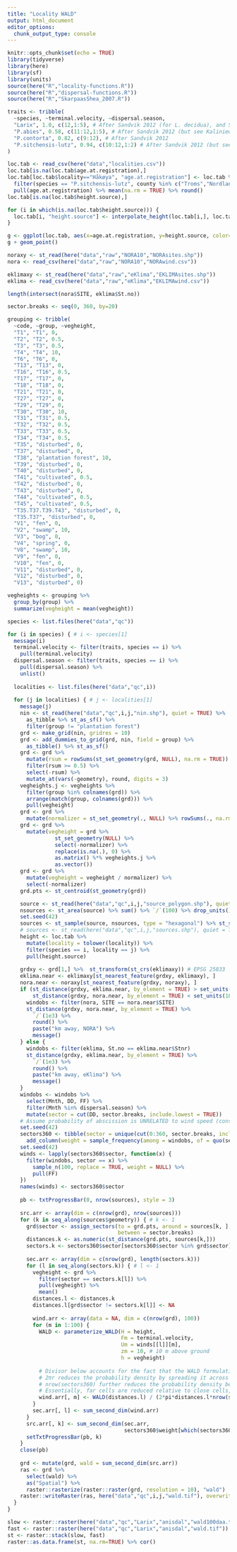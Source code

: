 ```yaml
---
title: "Locality WALD"
output: html_document
editor_options: 
  chunk_output_type: console
---
```


```r
knitr::opts_chunk$set(echo = TRUE)
library(tidyverse)
library(here)
library(sf)
library(units)
source(here("R","locality-functions.R"))
source(here("R","dispersal-functions.R"))
source(here("R","SkarpaasShea_2007.R"))
```

```r
traits <- tribble(
  ~species, ~terminal.velocity, ~dispersal.season,
  "Larix", 1.0, c(12,1:5), # After Sandvik 2012 (for L. decidua), and Sullivan 1994 (for L. decidua)
  "P.abies", 0.58, c(11:12,1:5), # After Sandvik 2012 (but see Kaliniewicz et al. 2018), and Sullivan 1994
  "P.contorta", 0.82, c(9:12), # After Sandvik 2012
  "P.sitchensis-lutz", 0.94, c(10:12,1:2) # After Sandvik 2012 (but see Kaliniewicz et al. 2018), and Harris 1990
)
```

```r
loc.tab <- read_csv(here("data","localities.csv"))
loc.tab[is.na(loc.tab$age.at.registration),]
loc.tab[loc.tab$locality=="Håkøya", "age.at.registration"] <- loc.tab %>% 
  filter(species == "P.sitchensis-lutz", county %in% c("Troms","Nordland")) %>% 
  pull(age.at.registration) %>% mean(na.rm = TRUE) %>% round()
loc.tab[is.na(loc.tab$height.source),]

for (i in which(is.na(loc.tab$height.source))) {
  loc.tab[i, "height.source"] <- interpolate_height(loc.tab[i,], loc.tab)
}

g <- ggplot(loc.tab, aes(x=age.at.registration, y=height.source, color=species))
g + geom_point()
```

```r
noraxy <- st_read(here("data","raw","NORA10","NORAsites.shp"))
nora <- read_csv(here("data","raw","NORA10","NORAwind.csv"))

eklimaxy <- st_read(here("data","raw","eKlima","EKLIMAsites.shp"))
eklima <- read_csv(here("data","raw","eKlima","EKLIMAwind.csv"))

length(intersect(nora$SITE, eklima$St.no))

sector.breaks <- seq(0, 360, by=20)
```

```r
grouping <- tribble(
  ~code, ~group, ~vegheight,
  "T1", "T1", 0,
  "T2", "T2", 0.5,
  "T3", "T3", 0.5,
  "T4", "T4", 10,
  "T6", "T6", 0,
  "T13", "T13", 0,
  "T16", "T16", 0.5,
  "T17", "T17", 0,
  "T18", "T18", 0,
  "T21", "T21", 0,
  "T27", "T27", 0,
  "T29", "T29", 0,
  "T30", "T30", 10,
  "T31", "T31", 0.5,
  "T32", "T32", 0.5,
  "T33", "T33", 0.5,
  "T34", "T34", 0.5,
  "T35", "disturbed", 0, 
  "T37", "disturbed", 0,
  "T38", "plantation forest", 10,
  "T39", "disturbed", 0,
  "T40", "disturbed", 0,
  "T41", "cultivated", 0.5,
  "T42", "disturbed", 0,
  "T43", "disturbed", 0,
  "T44", "cultivated", 0.5,
  "T45", "cultivated", 0.5,
  "T35.T37.T39.T43", "disturbed", 0,
  "T35.T37", "disturbed", 0,
  "V1", "fen", 0,
  "V2", "swamp", 10,
  "V3", "bog", 0,
  "V4", "spring", 0,
  "V8", "swamp", 10,
  "V9", "fen", 0,
  "V10", "fen", 0,
  "V11", "disturbed", 0,
  "V12", "disturbed", 0,
  "V13", "disturbed", 0) 

vegheights <- grouping %>% 
  group_by(group) %>% 
  summarize(vegheight = mean(vegheight))
```

```r
species <- list.files(here("data","qc"))

for (i in species) { # i <- species[1]
  message(i)
  terminal.velocity <- filter(traits, species == i) %>% 
    pull(terminal.velocity)
  dispersal.season <- filter(traits, species == i) %>% 
    pull(dispersal.season) %>% 
    unlist()
  
  localities <- list.files(here("data","qc",i))
  
  for (j in localities) { # j <- localities[1]
    message(j)
    nin <- st_read(here("data","qc",i,j,"nin.shp"), quiet = TRUE) %>% 
      as_tibble %>% st_as_sf() %>% 
      filter(group != "plantation forest")
    grd <- make_grid(nin, gridres = 10)
    grd <- add_dummies_to_grid(grd, nin, field = group) %>% 
      as_tibble() %>% st_as_sf()
    grd <- grd %>% 
      mutate(rsum = rowSums(st_set_geometry(grd, NULL), na.rm = TRUE)) %>% 
      filter(rsum >= 0.5) %>% 
      select(-rsum) %>% 
      mutate_at(vars(-geometry), round, digits = 3) 
    vegheights.j <- vegheights %>% 
      filter(group %in% colnames(grd)) %>% 
      arrange(match(group, colnames(grd))) %>% 
      pull(vegheight)
    grd <- grd %>%
      mutate(normalizer = st_set_geometry(., NULL) %>% rowSums(., na.rm = TRUE))
    grd <- grd %>% 
      mutate(vegheight = grd %>% 
               st_set_geometry(NULL) %>%
               select(-normalizer) %>% 
               replace(is.na(.), 0) %>% 
               as.matrix() %*% vegheights.j %>% 
               as.vector())
    grd <- grd %>%
      mutate(vegheight = vegheight / normalizer) %>% 
      select(-normalizer)
    grd.pts <- st_centroid(st_geometry(grd))

    source <- st_read(here("data","qc",i,j,"source_polygon.shp"), quiet = TRUE)
    nsources <- st_area(source) %>% sum() %>% `/`(100) %>% drop_units() %>% round()
    set.seed(42)
    sources <- st_sample(source, nsources, type = "hexagonal") %>% st_sf()
    # sources <- st_read(here("data","qc",i,j,"sources.shp"), quiet = TRUE)
    height <- loc.tab %>% 
      mutate(locality = tolower(locality)) %>% 
      filter(species == i, locality == j) %>% 
      pull(height.source)
    
    grdxy <- grd[1,] %>%  st_transform(st_crs(eklimaxy)) # EPSG 25833
    eklima.near <- eklimaxy[st_nearest_feature(grdxy, eklimaxy), ]
    nora.near <- noraxy[st_nearest_feature(grdxy, noraxy), ]
    if (st_distance(grdxy, eklima.near, by_element = TRUE) > set_units(10e3, "m") & 
        st_distance(grdxy, nora.near, by_element = TRUE) < set_units(10e3, "m")) {
      windobs <- filter(nora, SITE == nora.near$SITE)
      st_distance(grdxy, nora.near, by_element = TRUE) %>% 
        `/`(1e3) %>% 
        round() %>% 
        paste("km away, NORA") %>% 
        message()
    } else {
      windobs <- filter(eklima, St.no == eklima.near$Stnr)
      st_distance(grdxy, eklima.near, by_element = TRUE) %>% 
        `/`(1e3) %>% 
        round() %>% 
        paste("km away, eKlima") %>% 
        message()
    }
    windobs <- windobs %>% 
      select(Mnth, DD, FF) %>% 
      filter(Mnth %in% dispersal.season) %>% 
      mutate(sector = cut(DD, sector.breaks, include.lowest = TRUE))
    # Assume probability of abscission is UNRELATED to wind speed (constant)
    set.seed(42)
    sectors360 <- tibble(sector = unique(cut(0:360, sector.breaks, include.lowest = TRUE))) %>% 
      add_column(weight = sample_frequency(among = windobs, of = quo(sector), weightedby = NULL))
    set.seed(42)
    winds <- lapply(sectors360$sector, function(x) {
      filter(windobs, sector == x) %>% 
        sample_n(100, replace = TRUE, weight = NULL) %>% 
        pull(FF)
    })
    names(winds) <- sectors360$sector
  
    pb <- txtProgressBar(0, nrow(sources), style = 3)
    
    src.arr <- array(dim = c(nrow(grd), nrow(sources)))
    for (k in seq_along(sources$geometry)) { # k <- 1
      grd$sector <- assign_sectors(to = grd.pts, around = sources[k, ], 
                                   between = sector.breaks)
      distances.k <- as.numeric(st_distance(grd.pts, sources[k,]))
      sectors.k <- sectors360$sector[sectors360$sector %in% grd$sector]
  
      sec.arr <- array(dim = c(nrow(grd), length(sectors.k)))
      for (l in seq_along(sectors.k)) { # l <- 1
        vegheight <- grd %>% 
          filter(sector == sectors.k[l]) %>% 
          pull(vegheight) %>% 
          mean()
        distances.l <- distances.k
        distances.l[grd$sector != sectors.k[l]] <- NA
    
        wind.arr <- array(data = NA, dim = c(nrow(grd), 100))
        for (m in 1:100) {
          WALD <- parameterize_WALD(H = height, 
                                    Fm = terminal.velocity,
                                    Um = winds[[l]][m], 
                                    zm = 10, # 10 m above ground 
                                    h = vegheight)
          
          # Divisor below accounts for the fact that the WALD formulation used here (inverse gaussian dist) is the "dispersal DISTANCE kernel" (eq. 15.3 Nathan et al. 2012). 
          # 2πr reduces the probability density by spreading it across a 2D ring
          # nrow(sectors360) further reduces the probability density because we take only a fraction of the 2D ring (an arc)
          # Essentially, far cells are reduced relative to close cells, because the distance kernel is spread over a longer arc at distance.
          wind.arr[, m] <- WALD(distances.l) / (2*pi*distances.l*nrow(sectors360))
        }
        sec.arr[, l] <- sum_second_dim(wind.arr)
      }
      src.arr[, k] <- sum_second_dim(sec.arr, 
                                     sectors360$weight[which(sectors360$sector %in% sectors.k)])
      setTxtProgressBar(pb, k)
    }      
    close(pb)
    
    grd <- mutate(grd, wald = sum_second_dim(src.arr))
    ras <- grd %>% 
      select(wald) %>% 
      as("Spatial") %>% 
      raster::rasterize(raster::raster(grd, resolution = 10), "wald")
    raster::writeRaster(ras, here("data","qc",i,j,"wald.tif"), overwrite = TRUE)
  }
}

```

```r
slow <- raster::raster(here("data","qc","Larix","anisdal","wald100daa.tif"))
fast <- raster::raster(here("data","qc","Larix","anisdal","wald.tif"))
st <- raster::stack(slow, fast)
raster::as.data.frame(st, na.rm=TRUE) %>% cor()
```

